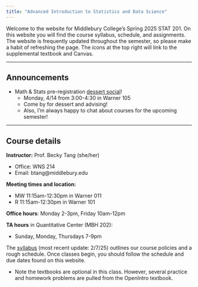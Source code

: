 ```yaml
---
title: "Advanced Introduction to Statistics and Data Science"
---
```


Welcome to the website for Middlebury College’s Spring 2025 STAT 201. On this website you will find the course syllabus, schedule, and assignments. The website is frequently updated throughout the semester, so please make a habit of refreshing the page. The icons at the top right will link to the supplemental textbook and Canvas.

------------------------------------------------------------------------

## Announcements

-   Math & Stats pre-registration [dessert social](dessert_social.pdf)!
    -   Monday, 4/14 from 3:00-4:30 in Warner 105
    -   Come by for dessert and advising!
    -   Also, I'm always happy to chat about courses for the upcoming semester!

------------------------------------------------------------------------

## Course details

**Instructor:** Prof. Becky Tang (she/her)

-   Office: WNS 214
-   Email: btang\@middlebury.edu

**Meeting times and location:**

-   MW 11:15am-12:30pm in Warner 011
-   R 11:15am-12:30pm in Warner 101

**Office hours**: Monday 2-3pm, Friday 10am-12pm

**TA hours** in Quantitative Center (MBH 202):

-   Sunday, Monday, Thursdays 7-9pm

The [syllabus](syllabus.pdf) (most recent update: 2/7/25) outlines our course policies and a rough schedule. Once classes begin, you should follow the schedule and due dates found on this website.

-   Note the textbooks are optional in this class. However, several practice and homework problems are pulled from the OpenIntro textbook.
